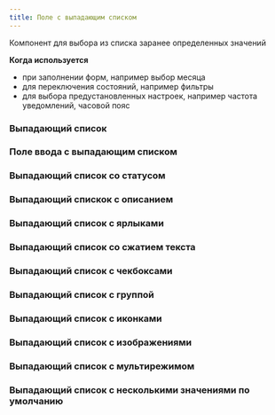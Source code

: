 ```yaml
---
title: Поле с выпадающим списком
---
```


Компонент для выбора из списка заранее определенных значений

**Когда используется**

- при заполнении форм, например выбор месяца
- для переключения состояний, например фильтры
- для выбора предустановленных настроек, например частота уведомлений, часовой пояс

### Выпадающий список
<Sandbox height="m" projectId="uxcomponents_select_select" />

### Поле ввода с выпадающим списком
<Sandbox height="m" projectId="uxcomponents_select_input_select" />

### Выпадающий список со статусом
<Sandbox height="m" projectId="uxcomponents_select_status" />

### Выпадающий спискок с описанием
<Sandbox height={370} projectId="uxcomponents_select_with_description" />

### Выпадающий список с ярлыками
<Sandbox height="m" projectId="uxcomponents_select_badges" />

### Выпадающий список со сжатием текста
<Sandbox height="m" projectId="uxcomponents_select_pressed_text" />

### Выпадающий список с чекбоксами
<Sandbox height="m" projectId="uxcomponents_select_checkboxes" />

### Выпадающий список с группой
<Sandbox height={370} projectId="uxcomponents_select_groups" />

### Выпадающий список с иконками
<Sandbox height="m" projectId="uxcomponents_select_icons" />

### Выпадающий список с изображениями
<Sandbox height={370} projectId="uxcomponents_select_images" />

### Выпадающий список с мультирежимом
<Sandbox height="m" projectId="uxcomponents_select_multi" />

### Выпадающий список с несколькими значениями по умолчанию
<Sandbox height={230} projectId="uxcomponents_select_default_values"/>
